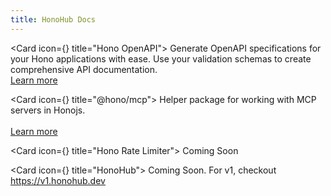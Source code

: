 ```yaml
---
title: HonoHub Docs
---
```


<Cards>

<Card icon={<Braces className="text-purple-300" />} title="Hono OpenAPI">
Generate OpenAPI specifications for your Hono applications with ease. Use your validation schemas to create comprehensive API documentation.<br />
[Learn more](/docs/openapi)
</Card>

<Card icon={<Bot className="text-purple-300" />} title="@hono/mcp">
Helper package for working with MCP servers in Honojs.<br/><br />
[Learn more](/docs/hono-mcp)
</Card>

<Card icon={<SlidersHorizontal className="text-purple-300" />} title="Hono Rate Limiter">
Coming Soon
</Card>

<Card icon={<Container className="text-purple-300" />} title="HonoHub">
Coming Soon. For v1, checkout https://v1.honohub.dev
</Card>

</Cards>